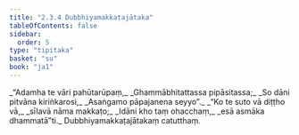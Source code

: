 ```yaml
---
title: "2.3.4 Dubbhiyamakkaṭajātaka"
tableOfContents: false
sidebar:
  order: 5
type: "tipitaka"
basket: "su"
book: "ja1"
---
```



<DynamicBreadcrumb />

<Division number="47" book="ja1">

<Paragraph number="415" type="verses" book="ja1">
_“Adamha te vāri pahūtarūpaṃ,_  
_Ghammābhitattassa pipāsitassa;_  
_So dāni pitvāna kiriṅkarosi,_  
_Asaṅgamo pāpajanena seyyo”._  

</Paragraph>

</Division>
<Division number="48" book="ja1">

<Paragraph number="416" type="verses" book="ja1">
_“Ko te suto vā diṭṭho vā,_  
_sīlavā nāma makkaṭo;_  
_Idāni kho taṃ ohacchaṃ,_  
_esā asmāka dhammatā”ti._  


</Paragraph>
</Division>

<Paragraph number="417" type="center" book="ja1">
Dubbhiyamakkaṭajātakaṃ catutthaṃ.
</Paragraph>